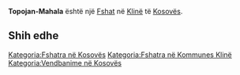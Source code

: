 {{Fshat në Kosovës
 | Emri                = Topojan-Mahala
| srp_N_name = Topojan-Mahala
| srp_N_FULL_NAME_RO = Topojan-Mahala
| srp_N_FULL_NAME_ND_RO = Topojan-Mahala
| srp_N_SORT_NAME_RG = TOPOJANMAHALA
| srp_N_FULL_NAME_RG = Topojan-Mahala
| srp_N_FULL_NAME_ND_RG = Topojan-Mahala
| srp_V_name = Topojana Mahala
| srp_V_FULL_NAME_RO = Topojana Mahala
| srp_V_FULL_NAME_ND_RO = Topojana Mahala
| srp_V_SORT_NAME_RG = TOPOJANAMAHALA
| srp_V_FULL_NAME_RG = Topojana Mahala
| srp_V_FULL_NAME_ND_RG = Topojana Mahala
| std_V_name = Topojan
| std_V_FULL_NAME_RO = Topojan
| std_V_FULL_NAME_ND_RO = Topojan
| std_V_SORT_NAME_RG = TOPOJAN
| std_V_FULL_NAME_RG = Topojan
| std_V_FULL_NAME_ND_RG = Topojan

 | Emri (Rasa dhanore) = 
 | Figura              = 
 | Shteti              = Kosovo
 | Komuna              = Klinë
 | Kodi postar         = 
 | Sipërfaqja          = 

 | Popullsia           = 

 | Regj. i popullsisë  = 
 | Dend. e popullsisë  = 
 | Faqja zyrtare       = 
 <!--- Koordinatat ----> 
 | Gjerësia            = 42.285833
 | Gjatësia            = 21.237222
 | Lartësia            = 
}}
'''Topojan-Mahala''' është një [[Fshat]] në [[Klinë]] të [[Kosovës]].

<!-- == Gjeografia == -->
<!-- == Historia == -->
<!-- == Demografia == -->
== Shih edhe ==
{{Komuna Klinë}}
{{Kosovo-Administrata-Cung}}

[[Kategoria:Fshatra në Kosovës]]
[[Kategoria:Fshatra në Kommunes Klinë]]
[[Kategoria:Vendbanime në Kosovës]]